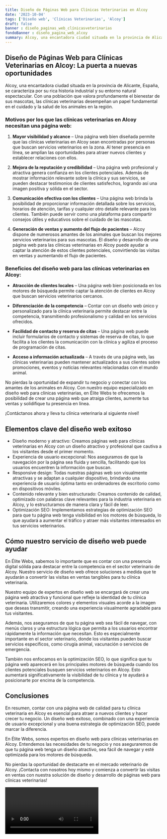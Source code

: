 ```yaml
---
title: Diseño de Páginas Web para Clínicas Veterinarias en Alcoy
date: '2023-10-04'
tags: ['Diseño web', 'Clínicas Veterinarias', 'Alcoy']
draft: false
banner : diseño_paginas_web_clínicasveterinarias
fondoBanner : diseño_pagina_web_alcoy
summary: Alcoy, una encantadora ciudad situada en la provincia de Alicante, España, se caracteriza por su rica historia industrial y su entorno natural espectacular. Con una población que valora profundamente el bienestar de sus mascotas, las clínicas veterinarias desempeñan un papel fundamental en el cuidado y la salud de los animales en la región.
---
```


## Diseño de Páginas Web para Clínicas Veterinarias en Alcoy: La puerta a nuevas oportunidades

Alcoy, una encantadora ciudad situada en la provincia de Alicante, España, se caracteriza por su rica historia industrial y su entorno natural espectacular. Con una población que valora profundamente el bienestar de sus mascotas, las clínicas veterinarias desempeñan un papel fundamental en el cuidado y la salud de los animales en la región.

### Motivos por los que las clínicas veterinarias en Alcoy necesitan una página web:

1. **Mayor visibilidad y alcance** – Una página web bien diseñada permite que las clínicas veterinarias en Alcoy sean encontradas por personas que buscan servicios veterinarios en la zona. Al tener presencia en línea, se amplían las oportunidades para atraer nuevos clientes y establecer relaciones con ellos.

2. **Mejora de la reputación y credibilidad** – Una página web profesional y atractiva genera confianza en los clientes potenciales. Además de mostrar información relevante sobre la clínica y sus servicios, se pueden destacar testimonios de clientes satisfechos, logrando así una imagen positiva y sólida en el sector.

3. **Comunicación efectiva con los clientes** – Una página web brinda la posibilidad de proporcionar información detallada sobre los servicios, horarios de atención, tarifas y cualquier otro detalle relevante para los clientes. También puede servir como una plataforma para compartir consejos útiles y educativos sobre el cuidado de las mascotas.

4. **Generación de ventas y aumento del flujo de pacientes** – Alcoy dispone de numerosos amantes de los animales que buscan los mejores servicios veterinarios para sus mascotas. El diseño y desarrollo de una página web para las clínicas veterinarias en Alcoy puede ayudar a captar la atención de estos clientes potenciales, convirtiendo las visitas en ventas y aumentando el flujo de pacientes.

### Beneficios del diseño web para las clínicas veterinarias en Alcoy:

- **Atracción de clientes locales** – Una página web bien posicionada en los motores de búsqueda permite captar la atención de clientes en Alcoy que buscan servicios veterinarios cercanos.

- **Diferenciación de la competencia** – Contar con un diseño web único y personalizado para la clínica veterinaria permite destacar entre la competencia, transmitiendo profesionalismo y calidad en los servicios ofrecidos.

- **Facilidad de contacto y reserva de citas** – Una página web puede incluir formularios de contacto y sistemas de reserva de citas, lo que facilita a los clientes la comunicación con la clínica y agiliza el proceso de programación de citas.

- **Acceso a información actualizada** – A través de una página web, las clínicas veterinarias pueden mantener actualizados a sus clientes sobre promociones, eventos y noticias relevantes relacionadas con el mundo animal.

No pierdas la oportunidad de expandir tu negocio y conectar con los amantes de los animales en Alcoy. Con nuestro equipo especializado en diseño web para clínicas veterinarias, en Élite Webs te ofrecemos la posibilidad de crear una página web que atraiga clientes, aumente tus ventas y solidifique tu presencia en línea.

¡Contáctanos ahora y lleva tu clínica veterinaria al siguiente nivel!

<GifSeo />

<Cta />

## Elementos clave del diseño web exitoso

- Diseño moderno y atractivo: Creamos páginas web para clínicas veterinarias en Alcoy con un diseño atractivo y profesional que cautiva a los visitantes desde el primer momento.
- Experiencia de usuario excepcional: Nos aseguramos de que la navegación por la página sea fluida y sencilla, facilitando que los usuarios encuentren la información que buscan.
- Responsive design: Todas nuestras páginas web son visualmente atractivas y se adaptan a cualquier dispositivo, brindando una experiencia de usuario óptima tanto en ordenadores de escritorio como en dispositivos móviles.
- Contenido relevante y bien estructurado: Creamos contenido de calidad, optimizado con palabras clave relevantes para la industria veterinaria en Alcoy, y lo estructuramos de manera clara y fácil de leer.
- Optimización SEO: Implementamos estrategias de optimización SEO para que tu página web tenga visibilidad en los motores de búsqueda, lo que ayudará a aumentar el tráfico y atraer más visitantes interesados en tus servicios veterinarios.

## Cómo nuestro servicio de diseño web puede ayudar

En Élite Webs, sabemos lo importante que es contar con una presencia digital sólida para destacar entre la competencia en el sector veterinario de Alcoy. Nuestro servicio de diseño web ofrece soluciones a medida que te ayudarán a convertir las visitas en ventas tangibles para tu clínica veterinaria.

Nuestro equipo de expertos en diseño web se encargará de crear una página web atractiva y funcional que refleje la identidad de tu clínica veterinaria. Utilizaremos colores y elementos visuales acorde a la imagen que deseas transmitir, creando una experiencia visualmente agradable para tus visitantes.

Además, nos aseguramos de que tu página web sea fácil de navegar, con menús claros y una estructura lógica que permita a los usuarios encontrar rápidamente la información que necesitan. Esto es especialmente importante en el sector veterinario, donde los visitantes pueden buscar servicios específicos, como cirugía animal, vacunación o servicios de emergencia.

También nos enfocamos en la optimización SEO, lo que significa que tu página web aparecerá en los principales motores de búsqueda cuando los clientes potenciales busquen servicios veterinarios en Alcoy. Esto aumentará significativamente la visibilidad de tu clínica y te ayudará a posicionarte por encima de la competencia.

## Conclusiones

En resumen, contar con una página web de calidad para tu clínica veterinaria en Alcoy es esencial para atraer a nuevos clientes y hacer crecer tu negocio. Un diseño web exitoso, combinado con una experiencia de usuario excepcional y una buena estrategia de optimización SEO, puede marcar la diferencia.

En Élite Webs, somos expertos en diseño web para clínicas veterinarias en Alcoy. Entendemos las necesidades de tu negocio y nos aseguraremos de que tu página web tenga un diseño atractivo, sea fácil de navegar y esté optimizada para los motores de búsqueda.

No pierdas la oportunidad de destacarte en el mercado veterinario de Alcoy. ¡Contacta con nosotros hoy mismo y comienza a convertir las visitas en ventas con nuestra solución de diseño y desarrollo de páginas web para clínicas veterinarias!

<Video />

<CtaBot job='Clínicas Veterinarias' city='Alcoy'/>

<Gmaps query='Alcoy+españa+maps' />